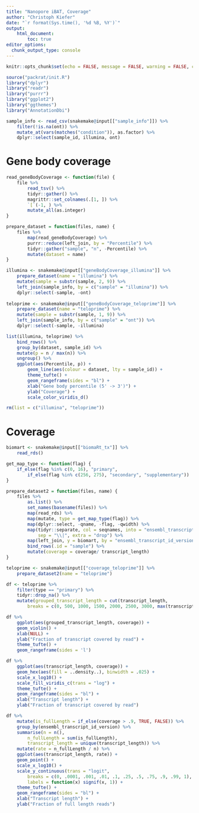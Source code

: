 ```yaml
---
title: "Nanopore iBAT, Coverage"
author: "Christoph Kiefer"
date: "`r format(Sys.time(), '%d %B, %Y')`"
output: 
    html_document:
        toc: true
editor_options:
  chunk_output_type: console
---
```


```r
knitr::opts_chunk$set(echo = FALSE, message = FALSE, warning = FALSE, cache = FALSE)
```

```r
source("packrat/init.R")
library("dplyr")
library("readr")
library("purrr")
library("ggplot2")
library("ggthemes")
library("AnnotationDbi")
```

```r
sample_info <- read_csv(snakemake@input[["sample_info"]]) %>% 
    filter(!is.na(ont)) %>%
    mutate_at(vars(matches("condition")), as.factor) %>% 
    dplyr::select(sample_id, illumina, ont)
```

# Gene body coverage

```r
read_geneBodyCoverage <- function(file) {
    file %>% 
        read_tsv() %>%
        tidyr::gather() %>% 
        magrittr::set_colnames(.[1, ]) %>% 
        `[`(-1, ) %>% 
        mutate_all(as.integer)
}

prepare_dataset = function(files, name) {
    files %>% 
        map(read_geneBodyCoverage) %>% 
        purrr::reduce(left_join, by = "Percentile") %>% 
        tidyr::gather("sample", "n", -Percentile) %>% 
        mutate(dataset = name)
}

illumina <- snakemake@input[["geneBodyCoverage_illumina"]] %>% 
    prepare_dataset(name = "illumina") %>% 
    mutate(sample = substr(sample, 2, 9)) %>% 
    left_join(sample_info, by = c("sample" = "illumina")) %>% 
    dplyr::select(-sample, -ont)
    
teloprime <- snakemake@input[["geneBodyCoverage_teloprime"]] %>% 
    prepare_dataset(name = "teloprime") %>% 
    mutate(sample = substr(sample, 1, 9)) %>% 
    left_join(sample_info, by = c("sample" = "ont")) %>% 
    dplyr::select(-sample, -illumina)

```

```r
list(illumina, teloprime) %>% 
    bind_rows() %>%
    group_by(dataset, sample_id) %>% 
    mutate(p = n / max(n)) %>% 
    ungroup() %>% 
    ggplot(aes(Percentile, p)) +
        geom_line(aes(colour = dataset, lty = sample_id)) +
        theme_tufte() +
        geom_rangeframe(sides = "bl") +
        xlab("Gene body percentile (5' -> 3')") +
        ylab("Coverage") +
        scale_color_viridis_d()

rm(list = c("illumina", "teloprime"))
```

# Coverage

```r
biomart <- snakemake@input[["biomaRt_tx"]] %>% 
    read_rds()
```

```r
get_map_type <- function(flag) {
    if_else(flag %in% c(0, 16), "primary",
        if_else(flag %in% c(256, 275), "secondary", "supplementary"))
}

prepare_dataset2 = function(files, name) {
    files %>% 
        as.list() %>% 
        set_names(basename(files)) %>% 
        map(read_rds) %>% 
        map(mutate, type = get_map_type(flag)) %>% 
        map(dplyr::select, -qname, -flag, -qwidth) %>% 
        map(tidyr::separate, col = seqnames, into = "ensembl_transcript_id_version",
            sep = "\\|", extra = "drop") %>% 
        map(left_join, y = biomart, by = "ensembl_transcript_id_version") %>% 
        bind_rows(.id = "sample") %>% 
        mutate(coverage = coverage/ transcript_length)
}

teloprime <- snakemake@input[["coverage_teloprime"]] %>% 
    prepare_dataset2(name = "teloprime")
```

```r
df <- teloprime %>% 
    filter(type == "primary") %>% 
    tidyr::drop_na() %>% 
    mutate(grouped_transcript_length = cut(transcript_length, 
        breaks = c(0, 500, 1000, 1500, 2000, 2500, 3000, max(transcript_length))))

df %>% 
    ggplot(aes(grouped_transcript_length, coverage)) +
    geom_violin() +
    xlab(NULL) +
    ylab("Fraction of transcript covered by read") +
    theme_tufte() +
    geom_rangeframe(sides = 'l')

df %>% 
    ggplot(aes(transcript_length, coverage)) +
    geom_hex(aes(fill = ..density..), binwidth = .025) +
    scale_x_log10() +
    scale_fill_viridis_c(trans = "log") +
    theme_tufte() +
    geom_rangeframe(sides = "bl") +
    xlab("Transcript length") + 
    ylab("Fraction of transcript covered by read")

df %>% 
    mutate(is_fullLength = if_else(coverage > .9, TRUE, FALSE)) %>% 
    group_by(ensembl_transcript_id_version) %>% 
    summarise(n = n(),
        n_fullLength = sum(is_fullLength),
        transcript_length = unique(transcript_length)) %>% 
    mutate(rate = n_fullLength / n) %>% 
    ggplot(aes(transcript_length, rate)) +
    geom_point() +
    scale_x_log10() +
    scale_y_continuous(trans = "logit",
        breaks = c(0, .0001, .001, .01, .1, .25, .5, .75, .9, .99, 1), 
        labels = function(x) signif(x, 1)) +
    theme_tufte() +
    geom_rangeframe(sides = "bl") +
    xlab("Transcript length") + 
    ylab("Fraction of full length reads")
```

